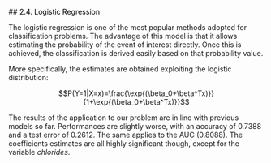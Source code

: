 ##<a name="24_LOGISTIC_REGRESSION" style="pointer-events: none; cursor: default;" ><font color="black"> 2.4. Logistic Regression</font></a>


The logistic regression is one of the most popular methods adopted for classification problems. The advantage of this model is that it allows estimating the probability of the event of interest directly.
Once this is achieved, the classification is derived easily based on that probability value.

More specifically, the estimates are obtained exploiting the logistic distribution:

$$P(Y=1|X=x)=\frac{\exp{(\beta_0+\beta^Tx)}}{1+\exp{(\beta_0+\beta^Tx)}}$$

The results of the application to our problem are in line with previous models so far. Performances are slightly worse, with an accuracy of 0.7388 and a test error of 0.2612. The same applies to the AUC (0.8088). The coefficients estimates are all highly significant though, except for the variable *chlorides*.

<br></br>
<br></br>
